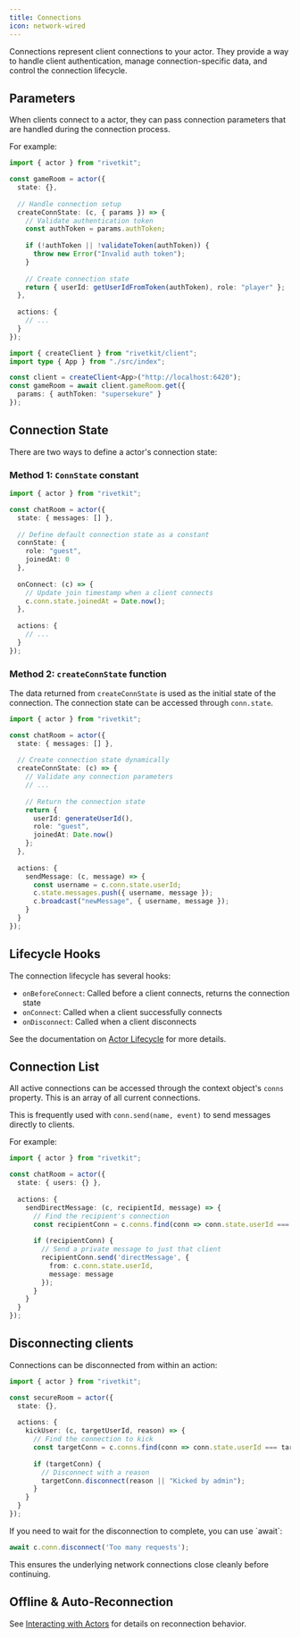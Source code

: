 ```yaml
---
title: Connections
icon: network-wired
---
```


Connections represent client connections to your actor. They provide a way to handle client authentication, manage connection-specific data, and control the connection lifecycle.

## Parameters

When clients connect to a actor, they can pass connection parameters that are handled during the connection process.

For example:

<CodeGroup>

```typescript actor.ts
import { actor } from "rivetkit";

const gameRoom = actor({
  state: {},
  
  // Handle connection setup
  createConnState: (c, { params }) => {
    // Validate authentication token
    const authToken = params.authToken;
    
    if (!authToken || !validateToken(authToken)) {
      throw new Error("Invalid auth token");
    }
    
    // Create connection state
    return { userId: getUserIdFromToken(authToken), role: "player" };
  },
  
  actions: {
    // ...
  }
});
```

```typescript client.ts
import { createClient } from "rivetkit/client";
import type { App } from "./src/index";

const client = createClient<App>("http://localhost:6420");
const gameRoom = await client.gameRoom.get({
  params: { authToken: "supersekure" }
});
```

</CodeGroup>

## Connection State

There are two ways to define a actor's connection state:

### Method 1: `ConnState` constant

```typescript
import { actor } from "rivetkit";

const chatRoom = actor({
  state: { messages: [] },
  
  // Define default connection state as a constant
  connState: {
    role: "guest",
    joinedAt: 0
  },
  
  onConnect: (c) => {
    // Update join timestamp when a client connects
    c.conn.state.joinedAt = Date.now();
  },
  
  actions: {
    // ...
  }
});
```

### Method 2: `createConnState` function

The data returned from `createConnState` is used as the initial state of the connection. The connection state can be accessed through `conn.state`.

```typescript
import { actor } from "rivetkit";

const chatRoom = actor({
  state: { messages: [] },
  
  // Create connection state dynamically
  createConnState: (c) => {
    // Validate any connection parameters
    // ...
    
    // Return the connection state
    return { 
      userId: generateUserId(),
      role: "guest",
      joinedAt: Date.now()
    };
  },
  
  actions: {
    sendMessage: (c, message) => {
      const username = c.conn.state.userId;
      c.state.messages.push({ username, message });
      c.broadcast("newMessage", { username, message });
    }
  }
});
```

## Lifecycle Hooks

The connection lifecycle has several hooks:

- `onBeforeConnect`: Called before a client connects, returns the connection state
- `onConnect`: Called when a client successfully connects
- `onDisconnect`: Called when a client disconnects

See the documentation on [Actor Lifecycle](/concepts/lifecycle) for more details.

## Connection List

All active connections can be accessed through the context object's `conns` property. This is an array of all current connections.

This is frequently used with `conn.send(name, event)` to send messages directly to clients.

For example:

```typescript
import { actor } from "rivetkit";

const chatRoom = actor({
  state: { users: {} },
  
  actions: {
    sendDirectMessage: (c, recipientId, message) => {
      // Find the recipient's connection
      const recipientConn = c.conns.find(conn => conn.state.userId === recipientId);
      
      if (recipientConn) {
        // Send a private message to just that client
        recipientConn.send('directMessage', {
          from: c.conn.state.userId,
          message: message
        });
      }
    }
  }
});
```

## Disconnecting clients

Connections can be disconnected from within an action:

```typescript
import { actor } from "rivetkit";

const secureRoom = actor({
  state: {},
  
  actions: {
    kickUser: (c, targetUserId, reason) => {
      // Find the connection to kick
      const targetConn = c.conns.find(conn => conn.state.userId === targetUserId);
      
      if (targetConn) {
        // Disconnect with a reason
        targetConn.disconnect(reason || "Kicked by admin");
      }
    }
  }
});
```

<Tip>
If you need to wait for the disconnection to complete, you can use `await`:

```typescript
await c.conn.disconnect('Too many requests');
```

This ensures the underlying network connections close cleanly before continuing.
</Tip>

## Offline & Auto-Reconnection

See [Interacting with Actors](/concepts/interacting-with-actors#offline-and-auto-reconnection) for details on reconnection behavior.
